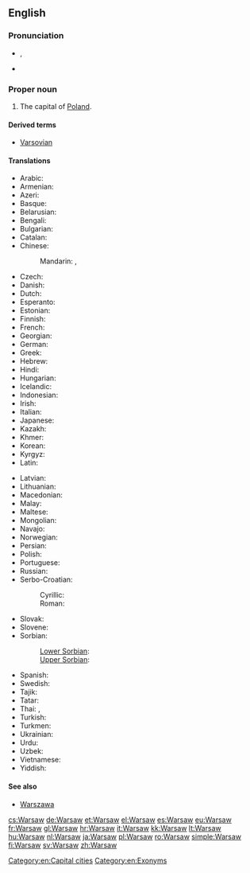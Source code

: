 {{also|warsaw}}
==English==
{{wikipedia}}

===Pronunciation===
* {{a|UK}} {{IPA|/ˈwɔːsɔː/}}, {{X-SAMPA|/"wO:sO:/}}
* {{a|US}} {{IPA|/ˈwɔrsɔ/|/ˈwɔrsɑ/}}

===Proper noun===
{{en-proper noun}}

# The capital of [[Poland]].

====Derived terms====
* [[Varsovian]]

====Translations====
{{trans-top|Capital city of Poland}}
* Arabic: {{t-|ar|وارسو|m|tr=wārsū}}
* Armenian: {{t-|hy|Վարշավա|tr=Varšava}}
* Azeri: {{t+|az|Varşava}}
* Basque: {{t+|eu|Varsovia}}
* Belarusian: {{t-|be|Варшава|f|tr=Varšáva}}
* Bengali: {{t-|bn|ওয়ার্সা|tr=oyarsa|sc=Beng}}
* Bulgarian: {{t-|bg|Варшава|f|tr=Varšava}}
* Catalan: {{t-|ca|Varsòvia|f}}
* Chinese:
*: Mandarin: {{t-|cmn|華沙|sc=Hani}},  {{t|cmn|华沙|tr=Huáshā|sc=Hani}}
* Czech: {{t+|cs|Varšava|f}}
* Danish: {{t-|da|Warszawa}}
* Dutch: {{t+|nl|Warschau}}
* Esperanto: {{t-|eo|Varsovio}}
* Estonian: {{t-|et|Varssavi}}
* Finnish: {{t+|fi|Varsova}}
* French: {{t+|fr|Varsovie|f}}
* Georgian: {{t-|ka|ვარშავა|tr=varšava|sc=Geor}}
* German: {{t+|de|Warschau|n}}
* Greek: {{t+|el|Βαρσοβία|f|tr=Varsovía}}
* Hebrew: {{t-|he|וורשה|tr=Varsha}}
* Hindi: {{t-|hi|वारसॉ||tr=vārso}}
* Hungarian: {{t+|hu|Varsó}}
* Icelandic: {{t-|is|Varsjá|f}}
* Indonesian: {{t-|id|Warsawa}}
* Irish: {{t-|ga|Vársá}}
* Italian: {{t+|it|Varsavia|f}}
* Japanese: {{t+|ja|ワルシャワ|tr=Warushawa}}
* Kazakh: {{t|kk|Варшава|tr=Varşava|sc=Cyrl}}
* Khmer: {{t-|km|វ៉ារ​សហ្វ|tr=vaasaf|sc=Khmr}}
* Korean: {{t+|ko|바르샤바|tr=Bareusyaba|sc=Hang}}
* Kyrgyz: {{t-|ky|Варшава|tr=Varşava|sc=Cyrl}}
* Latin: {{t+|la|Varsovia|f}}
{{trans-mid}}
* Latvian: {{t-|lv|Varšava}}
* Lithuanian: {{t+|lt|Varšuva}}
* Macedonian: {{t-|mk|Варшава|f|tr=Váršava}}
* Malay: {{t-|ms|Warsaw}}
* Maltese: {{t-|mt|Varsavja|f}}
* Mongolian: {{t-|mn|Варшав|tr=Varšav|sc=Cyrl}}
* Navajo: {{tø|nv|Wóosoo}}
* Norwegian: {{t+|no|Warszawa}}
* Persian: {{t+|fa|ورشو|tr=Varšou|sc=fa-Arab}}
* Polish: {{t+|pl|Warszawa|f}}
* Portuguese: {{t-|pt|Varsóvia|f}}
* Russian: {{t+|ru|Варшава|f|tr=Varšáva}}
* Serbo-Croatian:
*: Cyrillic: {{t-|sh|Варшава|f|sc=Cyrl}}
*: Roman: {{t-|sh|Varšava|f}}
* Slovak: {{t-|sk|Varšava|f}}
* Slovene: {{t+|sl|Varšava|alt=Varšáva|f}}
* Sorbian:
*: [[Lower Sorbian]]: {{tø|dsb|Waršawa|f}}
*: [[Upper Sorbian]]: {{t-|hsb|Waršawa|f}}
* Spanish: {{t+|es|Varsovia|f}}
* Swedish: {{t+|sv|Warszawa}}
* Tajik: {{t-|tg|Варшава|tr=Varşava|sc=Cyrl}}
* Tatar: {{t-|tt|Варшава|tr=Varşava|sc=Cyrl}}
* Thai: {{t-|th|วอร์ซอ|tr=wor-sor}}, {{t-|th|วอร์ซอว์|tr=wor-sor}}
* Turkish: {{t-|tr|Varşova}}
* Turkmen: {{t-|tk|Warşawa}}
* Ukrainian: {{t-|uk|Варшава|f|tr=Varšáva}}
* Urdu: {{t-|ur|وارسا|tr=vārsā|sc=ur-Arab}}
* Uzbek: {{t-|uz|Varshava}}
* Vietnamese: {{t-|vi|Warszawa}}
* Yiddish: {{t-|yi|וואַרשע|tr=Varshe|f}}
{{trans-bottom}}

====See also====
* [[Warszawa]]

[[Category:en:Capital cities]]
[[Category:en:Exonyms]]

[[cs:Warsaw]]
[[de:Warsaw]]
[[et:Warsaw]]
[[el:Warsaw]]
[[es:Warsaw]]
[[eu:Warsaw]]
[[fr:Warsaw]]
[[gl:Warsaw]]
[[hr:Warsaw]]
[[it:Warsaw]]
[[kk:Warsaw]]
[[lt:Warsaw]]
[[hu:Warsaw]]
[[nl:Warsaw]]
[[ja:Warsaw]]
[[pl:Warsaw]]
[[ro:Warsaw]]
[[simple:Warsaw]]
[[fi:Warsaw]]
[[sv:Warsaw]]
[[zh:Warsaw]]